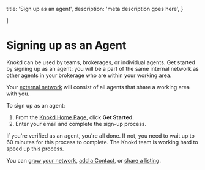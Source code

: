 
  title: 'Sign up as an agent',
  description:
    'meta description goes here',
}

]

<HeroPattern />

# Signing up as an Agent

Knokd can be used by teams, brokerages, or individual agents. Get started by signing up as an agent: you will be a part of the same internal network as other agents in your brokerage who are within your working area.

Your [external network](/getting-started/grow-your-network#your-extended-network) will consist of all agents that share a working area with you. 

To sign up as an agent:

1. From the <a href="https://www.knokd.ca/" target="_blank">Knokd Home Page</a>, click **Get Started**.
2. Enter your email and complete the sign-up process.

<Note>If you're verified as an agent, you're all done. If not, you need to wait up to 60 minutes for this process to complete. The Knokd team is working hard to speed up this process. </Note>

You can [grow your network](/getting-started/grow-your-network), [add a Contact](/contacts/add-contacts), or [share a listing](/listings/sharing-link). 